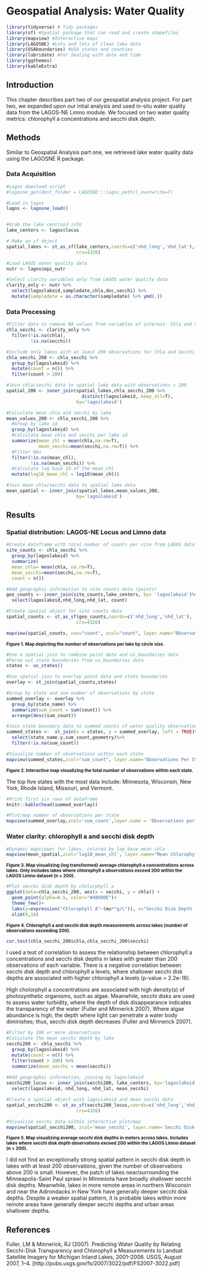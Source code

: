 # Geospatial Analysis: Water Quality 


```r
library(tidyverse) # Tidy packages
library(sf) #Spatial package that can read and create shapefiles 
library(mapview) #Interactive maps
library(LAGOSNE) #Lots and lots of clean lake data
library(USAboundaries) #USA states and counties
library(lubridate) #For dealing with date and time
library(ggthemes)
library(kableExtra)
```


## Introduction


This chapter describes part two of our geospatial analysis project. For part two, we expanded upon our intial analysis and used in-situ water quality data from the LAGOS-NE Limno module. We focused on two water quality metrics: chlorophyll a concentrations and secchi disk depth. 


## Methods 


Similar to Geospatial Analysis part one, we retrieved lake water quality data using the LAGOSNE R package. 


### Data Acquisition {-}


```r
#Lagos download script
#lagosne_get(dest_folder = LAGOSNE:::lagos_path(),overwrite=T)

#Load in lagos
lagos <- lagosne_load()


#Grab the lake centroid info
lake_centers <- lagos$locus

# Make an sf object 
spatial_lakes <- st_as_sf(lake_centers,coords=c('nhd_long','nhd_lat'),
                          crs=4326)
```


```r
#Load LAGOS water quality data
nutr <- lagos$epi_nutr
```


```r
#Select clarity variables only from LAGOS water quality data 
clarity_only <- nutr %>%
  select(lagoslakeid,sampledate,chla,doc,secchi) %>%
  mutate(sampledate = as.character(sampledate) %>% ymd(.))
```


### Data Processing {-}


```r
#Filter data to remove NA values from variables of interest: Chla and Secchi Disk Depth
chla_secchi <- clarity_only %>%
  filter(!is.na(chla),
         !is.na(secchi))

#Include only lakes with at least 200 observations for Chla and Secchi Disk Depth
chla_secchi_200 <- chla_secchi %>%
  group_by(lagoslakeid) %>%
  mutate(count = n()) %>%
  filter(count > 200)
```


```r
#Join chla/secchi data to spatial lake data with observations > 200
spatial_200 <- inner_join(spatial_lakes,chla_secchi_200 %>%
                            distinct(lagoslakeid,.keep_all=T),
                          by='lagoslakeid')
```


```r
#Calculate mean chla and secchi by lake
mean_values_200 <- chla_secchi_200 %>%
  #Group by lake id
  group_by(lagoslakeid) %>%
  #Calculate mean chla and secchi per lake id
  summarize(mean_chl = mean(chla,na.rm=T),
            mean_secchi=mean(secchi,na.rm=T)) %>%
  #Filter NAs
  filter(!is.na(mean_chl),
         !is.na(mean_secchi)) %>%
  #Calculate log base 10 of the mean_chl
  mutate(log10_mean_chl = log10(mean_chl))

#Join mean chla/secchi data to spatial lake data 
mean_spatial <- inner_join(spatial_lakes,mean_values_200,
                          by='lagoslakeid')
```


## Results

### Spatial distribution: LAGOS-NE Locus and Limno data


```r
#Create dataframe with total number of counts per site from LAGOS data
site_counts <- chla_secchi %>%
  group_by(lagoslakeid) %>%
  summarize(
  mean_chla= mean(chla, na.rm=T), 
  mean_secchi=mean(secchi,na.rm=T),
  count = n())

#Add geographic information to site counts data (points)
geo_counts <- inner_join(site_counts,lake_centers, by= 'lagoslakeid')%>% 
  select(lagoslakeid,nhd_long,nhd_lat, count)

#Create spatial object for site counts data
spatial_counts <- st_as_sf(geo_counts,coords=c('nhd_long','nhd_lat'),
                          crs=4326)
```


```r
mapview(spatial_counts, cex="count", zcol="count", layer.name="Observations Per Lake", legend.opacity=0.05)
```


<small> **Figure 1. Map depicting the number of observations per lake by circle size.** </small> 


```r
#Use a spatial join to combine point data and us_boundaries data
#Parse out state boundaries from us_boundaries data   
states <- us_states()

#Use spatial join to overlay point data and state boundaries 
overlay <- st_join(spatial_counts,states)
```


```r
#Group by state and sum number of observations by state
summed_overlay <- overlay %>%
  group_by(state_name) %>%
  summarize(sum_count = sum(count)) %>%
  arrange(desc(sum_count))

```


```r
#Join state boundary data to summed counts of water quality observations
summed_states <-  st_join(x = states, y = summed_overlay, left = TRUE)%>% 
  select(state_name.y,sum_count,geometry)%>% 
  filter(!is.na(sum_count))
```


```r
#Visualize number of observations within each state
mapview(summed_states,zcol="sum_count", layer.name='Observations Per State',alpha=0.2, legend.opacity=0.05)
```


<small> **Figure 2. Interactive map visualizing the total number of observations within each state.** </small>


The top five states with the most data include: Minnesota, Wisconsin, New York, Rhode Island, Missouri, and Vermont.


```r
#Print first six rows of dataframe
knitr::kable(head(summed_overlay))
```


```r
#Plot/map number of observations per state
mapview(summed_overlay,zcol='sum_count',layer.name = 'Observations per state', alpha.regions=0.3, alpha=0.2)+mapview(states, col.regions="#8A9A5B",alpha.regions = 0.4, alpha=1, layer.name="States")
```


### Water clarity: chlorophyll a and secchi disk depth {-} 


```r
#Dynamic mapviewer for lakes, colored by log base mean chla
mapview(mean_spatial,zcol='log10_mean_chl', layer.name="Mean Chlorophyll A")
```


<small> **Figure 3. Map visualizing (log transformed) average chlorophyll a concentrations across lakes. Only includes lakes where chlorophyll a observations exceed 200 within the LAGOS Limno dataset (n > 200).** </small>


```r
#Plot secchi disk depth by cholorphyll a 
ggplot(data=chla_secchi_200, aes(x = secchi, y = chla)) +
  geom_point(alpha=0.5, color="#48680E")+ 
  theme_few()+
  labs(y=expression("Chlorophyll A"~(mu*"g/L")), x="Secchi Disk Depth (m)")+ 
  xlim(0,16)
```


<small> **Figure 4. Chlorophyll a and secchi disk depth measurements across lakes (number of observations exceeding 200).** </small> 


```r
cor.test(chla_secchi_200$chla,chla_secchi_200$secchi)
```


I used a test of correlation to assess the relationship between chlorophyll a concentrations and secchi disk depths in lakes with greater than 200 observations of each variable. There is a negative correlation between secchi disk depth and chlorophyll a levels, where shallower secchi disk depths are associated with higher chlorophyll a levels (p-value = 2.2e-16). 


High cholorphyll a concentrations are associated with high density(s) of photosynthetic organisms, such as algae. Meanwhile, secchi disks are used to assess water turbidity, where the depth of disk disappearance indicates the transparency of the water (Fuller and Minnerick 2007). Where algae abundance is high, the depth where light can penetrate a water body diminishes; thus, secchi disk depth decreases (Fuller and Minnerick 2007).


```r
#Filter by 200 or more observations
#Calculate the mean secchi depth by lake
secchi200 <- chla_secchi %>%
  group_by(lagoslakeid) %>%
  mutate(count = n()) %>%
  filter(count > 200) %>% 
  summarize(mean_secchi = mean(secchi))
  
#Add geographic information, joining by lagoslakeid
secchi200_locus <- inner_join(secchi200, lake_centers, by='lagoslakeid') %>%
  select(lagoslakeid, nhd_long, nhd_lat, mean_secchi)

#Create a spatial object with lagoslakeid and mean secchi data
spatial_secchi200 <- st_as_sf(secchi200_locus,coords=c('nhd_long','nhd_lat'),
                          crs=4326)

#Visualize secchi data within interactive plot/map
mapview(spatial_secchi200, zcol='mean_secchi', layer.name='Secchi Disk Depth')

```


<small> **Figure 5. Map visualizing average secchi disk depths in meters across lakes. Includes lakes where secchi disk depth observations exceed 200 within the LAGOS Limno dataset (n > 200).** </small> 


I did not find an exceptionally strong spatial pattern in secchi disk depth in lakes with at least 200 observations, given the number of observations above 200 is small. However, the patch of lakes near/surrounding the Minneapolis-Saint Paul sprawl in Minnesota have broadly shallower secchi disk depths. Meanwhile, lakes in more remote areas in northern Wisconsin and near the Adirondacks in New York have generally deeper secchi disk depths. Despite a weaker spatial pattern, it is probable lakes within more remote areas have generally deeper secchi depths and urban areas shallower depths. 


## References 


Fuller, LM & Minnerick, RJ (2007). Predicting Water Quality by Relating Secchi-Disk Transparency and Chlorophyll a Measurements to Landsat Satellite Imagery for Michigan Inland Lakes, 2001–2006. USGS, August 2007, 1–4. [http://pubs.usgs.gov/fs/2007/3022/pdf/FS2007-3022.pdf]


